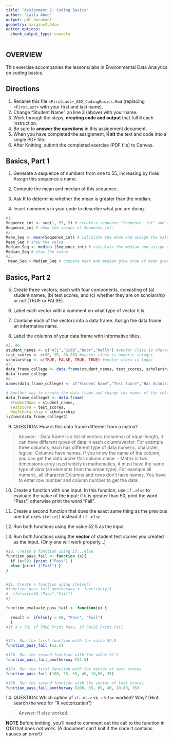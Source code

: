 ```yaml
---
title: "Assignment 2: Coding Basics"
author: "Laila Abed"
output: pdf_document
geometry: margin=2.54cm
editor_options: 
  chunk_output_type: console
---
```


## OVERVIEW

This exercise accompanies the lessons/labs in Environmental Data Analytics on coding basics.

## Directions

1.  Rename this file `<FirstLast>_A02_CodingBasics.Rmd` (replacing `<FirstLast>` with your first and last name).
2.  Change "Student Name" on line 3 (above) with your name.
3.  Work through the steps, **creating code and output** that fulfill each instruction.
4.  Be sure to **answer the questions** in this assignment document.
5.  When you have completed the assignment, **Knit** the text and code into a single PDF file.
6.  After Knitting, submit the completed exercise (PDF file) to Canvas.

## Basics, Part 1

1.  Generate a sequence of numbers from one to 55, increasing by fives. Assign this sequence a name.

2.  Compute the mean and median of this sequence.

3.  Ask R to determine whether the mean is greater than the median.

4.  Insert comments in your code to describe what you are doing.

```r
#1. 
Sequence_int <- seq(1, 55, 5) # create a sequence "Sequence _int" and assigning sequential values starting from 1 to 55 increasing by 5.
Sequence_int # show the values of Sequence_int.
#2. 
Mean_Seq <- mean(Sequence_int) # calculate the mean and assign the value to Mean_seq
Mean_Seq # show the value
Median_Seq <- median (Sequence_int) # calculate the median and assign the value to Median_seq
Median_Seq # show the value
#3. 
 Mean_Seq > Median_Seq # compare mean and median give true if mean greater than median and false otherwise. 
```

## Basics, Part 2

5.  Create three vectors, each with four components, consisting of (a) student names, (b) test scores, and (c) whether they are on scholarship or not (TRUE or FALSE).

6.  Label each vector with a comment on what type of vector it is.

7.  Combine each of the vectors into a data frame. Assign the data frame an informative name.

8.  Label the columns of your data frame with informative titles.

```r
#5. #6.
student_names <- c("Ali","Sidd","Noor","Kelly") #vector class is character 
test_scores <- c(90, 95, 80,98) #vector class is numeric integer 
scholarship <- c(TRUE, FALSE, TRUE, TRUE) #vector class is logic 
#7.
data_frame_college <- data.frame(student_names, test_scores, scholarship) #create data frame from the three vectors 
data_frame_college
#8.
names(data_frame_college) <- c("Student Name","Test Score","Has Scholraship"); View(data_frame_college) #naming the columns in the data frame 

# Another way to create the data frame and change the names of the columns
data_frame_college2 <- data.frame(
  StudentName = student_names,
  TestScore = test_scores,
  HasScholarship = scholarship
);View(data_frame_college2)

```

9.  QUESTION: How is this data frame different from a matrix?

> Answer:
- Data frame is a list of vectors (columns) of equal length, it can have different types of data in each column/vector. For example three columns, each has different type of data numeric, character, logical. Columns have names. If you know the name of the column, you can get the data under this column name.
- Matrix is two dimensions array used widely in mathematics, it must have the same type of data (all elements from the smae type). For example all numeric, all character.Columns and rows don't have names. You have to enter row number and column number to get the data. 

10. Create a function with one input. In this function, use `if`...`else` to evaluate the value of the input: if it is greater than 50, print the word "Pass"; otherwise print the word "Fail". 

11. Create a second function that does the exact same thing as the previous one but uses `ifelse()` instead if `if`...`else `. 

12. Run both functions using the value 52.5 as the input

13. Run both functions using the **vector** of student test scores you created as the input. (Only one will work properly...)

```r
#10. Create a function using if...else
function_pass_fail <- function (x){
  if (x>50) {print ("Pass") }
  else {print ("Fail") }
}


#11. Create a function using ifelse()
#function_pass_fail_anotherway <- function(y){
#  ifelse(y>50,"Pass","Fail")
#}

function_evaluate_pass_fail <- function(y) {
 
  result <- ifelse(y > 50, "Pass", "Fail")
  }
#If X > 50, if TRUE Print Pass, if FALSE Print Fail.


#12a. Run the first function with the value 52.5
function_pass_fail (52.5)

#12b. Run the second function with the value 52.5
function_pass_fail_anotherway (52.5)

#13a. Run the first function with the vector of test scores
function_pass_fail (100, 55, 69, 40, 10,80, 35)

#13b. Run the second function with the vector of test scores
function_pass_fail_anotherway (100, 55, 69, 40, 10,80, 35)
```

14. QUESTION: Which option of `if`...`else` vs. `ifelse` worked? Why? (Hint: search the web for "R vectorization")

> Answer: If else worked. 


**NOTE** Before knitting, you'll need to comment out the call to the function in Q13 that does not work. (A document can't knit if the code it contains causes an error!)